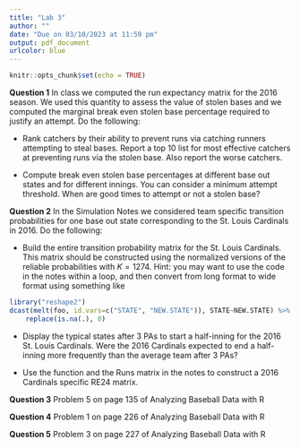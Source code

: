 ```yaml
---
title: "Lab 3"
author: ""
date: "Due on 03/10/2023 at 11:59 pm"
output: pdf_document
urlcolor: blue
---
```


```r
knitr::opts_chunk$set(echo = TRUE)
```



**Question 1** In class we computed the run expectancy matrix for the 2016 season. We used this quantity to assess the value of stolen bases and we computed the marginal break even stolen base percentage required to justify an attempt. Do the following:

  - Rank catchers by their ability to prevent runs via catching runners attempting to steal bases. Report a top 10 list for most effective catchers at preventing runs via the stolen base. Also report the worse catchers. 
  
  - Compute break even stolen base percentages at different base out states and for different innings. You can consider a minimum attempt threshold. When are good times to attempt or not a stolen base? 




**Question 2** In the Simulation Notes we considered team specific transition probabilities for one base out state corresponding to the St. Louis Cardinals in 2016. Do the following:

  - Build the entire transition probability matrix for the St. Louis Cardinals. This matrix should be constructed using the normalized versions of the reliable probabilities with $K = 1274$. Hint: you may want to use the code in the notes within a loop, and then convert from long format to wide format using something like
```r
library("reshape2")
dcast(melt(foo, id.vars=c("STATE", "NEW.STATE")), STATE~NEW.STATE) %>% 
	replace(is.na(.), 0)
```

 - Display the typical states after 3 PAs to start a half-inning for the 2016 St. Louis Cardinals. Were the 2016 Cardinals expected to end a half-inning more frequently than the average team after 3 PAs?
 
 - Use the \texttt{simulate\_half\_inning} function and the Runs matrix \texttt{R} in the notes to construct a 2016 Cardinals specific RE24 matrix.
 

**Question 3** Problem 5 on page 135 of Analyzing Baseball Data with R


**Question 4** Problem 1 on page 226 of Analyzing Baseball Data with R


**Question 5** Problem 3 on page 227 of Analyzing Baseball Data with R


